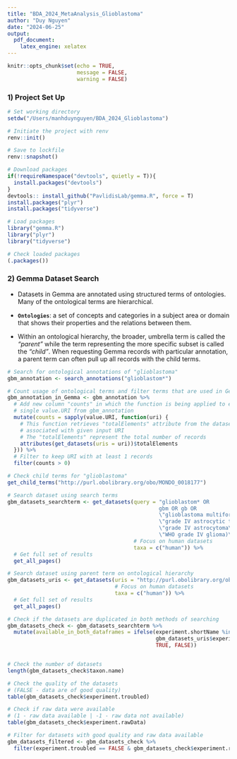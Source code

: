 ```yaml
---
title: "BDA_2024_MetaAnalysis_Glioblastoma"
author: "Duy Nguyen"
date: "2024-06-25"
output: 
  pdf_document:
    latex_engine: xelatex
---
```


```r
knitr::opts_chunk$set(echo = TRUE, 
                      message = FALSE, 
                      warning = FALSE)
```

### 1) Project Set Up

```r
# Set working directory 
setdw("/Users/manhduynguyen/BDA_2024_Glioblastoma")
```


```r
# Initiate the project with renv
renv::init()

# Save to lockfile
renv::snapshot()
```


```r
# Download packages
if(!requireNamespace("devtools", quietly = T)){
  install.packages("devtools")
}
devtools:: install_github("PavlidisLab/gemma.R", force = T)
install.packages("plyr")
install.packages("tidyverse")
```


```r
# Load packages
library("gemma.R")
library("plyr")
library("tidyverse")

# Check loaded packages 
(.packages())
```


### 2) Gemma Dataset Search

- Datasets in Gemma are annotated using structured terms of ontologies. Many of
the ontological terms are hierarchical.

- **`Ontologies`**: a set of concepts and categories in a subject area or domain 
that shows their properties and the relations between them.

- Within an ontological hierarchy, the broader, umbrella term is called the 
*"parent"* while the term representing the more specific subset is called the 
*"child"*. When requesting Gemma records with particular annotation, a parent 
term can often pull up all records with the child terms.


```r
# Search for ontological annotations of "glioblastoma"
gbm_annotation <- search_annotations("glioblastom*")

# Count usage of ontological terms and filter terms that are used in Gemma
gbm_annotation_in_Gemma <- gbm_annotation %>%
  # Add new column "counts" in which the function is being applied to every
  # single value.URI from gbm_annotation
  mutate(counts = sapply(value.URI, function(uri) {
    # This function retrieves "totalElements" attribute from the datasets 
    # associated with given input URI
    # The "totalElements" represent the total number of records
    attributes(get_datasets(uris = uri))$totalElements
  })) %>%
  # Filter to keep URI with at least 1 records
  filter(counts > 0)

# Check child terms for "glioblastoma"
get_child_terms("http://purl.obolibrary.org/obo/MONDO_0018177")
```


```r
# Search dataset using search terms
gbm_datasets_searchterm <- get_datasets(query = "glioblastom* OR 
                                                gbm OR gb OR 
                                                \"glioblastoma multiforme\"
                                                \"grade IV astrocytic tumor\" OR 
                                                \"grade IV astrocytoma\" OR 
                                                \"WHO grade IV glioma)\"",
                                        # Focus on human datasets
                                        taxa = c("human")) %>%
  # Get full set of results
  get_all_pages()

# Search dataset using parent term on ontological hierarchy
gbm_datasets_uris <- get_datasets(uris = "http://purl.obolibrary.org/obo/MONDO_0018177",
                                  # Focus on human datasets
                                  taxa = c("human")) %>%
  # Get full set of results
  get_all_pages()

# Check if the datasets are duplicated in both methods of searching
gbm_datasets_check <- gbm_datasets_searchterm %>%
  mutate(available_in_both_dataframes = ifelse(experiment.shortName %in% 
                                               gbm_datasets_uris$experiment.shortName, 
                                               TRUE, FALSE))


# Check the number of datasets
length(gbm_datasets_check$taxon.name)

# Check the quality of the datasets
# (FALSE - data are of good quality)
table(gbm_datasets_check$experiment.troubled)

# Check if raw data were available 
# (1 - raw data available | -1 - raw data not available)
table(gbm_datasets_check$experiment.rawData)

# Filter for datasets with good quality and raw data available
gbm_datasets_filtered <- gbm_datasets_check %>%
  filter(experiment.troubled == FALSE & gbm_datasets_check$experiment.rawData == 1)
```







